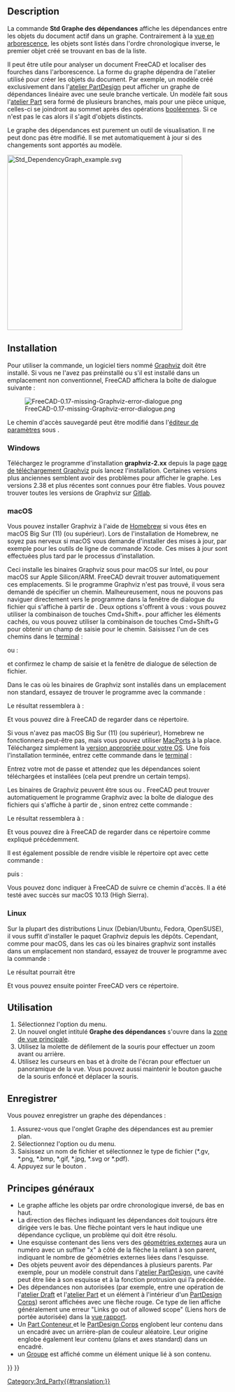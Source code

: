 <languages/>

{{Docnav/fr
|[[Std_SceneInspector/fr|Inspecteur du graphe de scène]]
|[[Std_ExportDependencyGraph/fr|Exporter le graphe des dépendances]]
|[[Std_Tools_Menu/fr|Menu Outils]]
|IconL=Std_SceneInspector.svg
|IconR=
|IconC=Freecad.svg
}}

{{GuiCommand/fr
|Name=Std DependencyGraph
|Name/fr=Std Graphe des dépendances
|MenuLocation=Outils → Graphe des dépendances...
|Workbenches=Tous
|SeeAlso=[[Std_ExportDependencyGraph|Std Exporter le graphe des dépendances]]
}}

== Description ==

La commande '''Std Graphe des dépendances''' affiche les dépendances entre les objets du document actif dans un graphe. Contrairement à la [[Tree_view/fr|vue en arborescence]], les objets sont listés dans l'ordre chronologique inverse, le premier objet créé se trouvant en bas de la liste.

Il peut être utile pour analyser un document FreeCAD et localiser des fourches dans l'arborescence. La forme du graphe dépendra de l'atelier utilisé pour créer les objets du document. Par exemple, un modèle créé exclusivement dans l'[[PartDesign_Workbench/fr|atelier PartDesign]] peut afficher un graphe de dépendances linéaire avec une seule branche verticale. Un modèle fait sous l'[[Part_Workbench/fr|atelier Part]] sera formé de plusieurs branches, mais pour une pièce unique, celles-ci se joindront au sommet après des opérations [[Part_Boolean/fr|booléennes]]. Si ce n'est pas le cas alors il s'agit d'objets distincts.

Le graphe des dépendances est purement un outil de visualisation. Il ne peut donc pas être modifié. Il se met automatiquement à jour si des changements sont apportés au modèle.

[[Image:Std_DependencyGraph_example.svg|400px]]
{{Caption|Exemple de graphe des dépendances avec un PartDesign corps à gauche et un objet créé avec des Part opérations à droite}}

==Installation== 

Pour utiliser la commande, un logiciel tiers nommé [https://graphviz.org/ Graphviz] doit être installé. Si vous ne l'avez pas préinstallé ou s'il est installé dans un emplacement non conventionnel, FreeCAD affichera la boîte de dialogue suivante :

[[File:FreeCAD-0.17-missing-Graphviz-error-dialogue.png]]

Le chemin d'accès sauvegardé peut être modifié dans l'[[Std_DlgParameter/fr|éditeur de paramètres]] sous {{MenuCommand|BaseApp → Preferences → Paths → Graphviz}}.

<span id="Windows"></span>
=== Windows === 

Téléchargez le programme d'installation '''graphviz-2.xx''' depuis la page [https://graphviz.org/download/#windows page de téléchargement Graphviz] puis lancez l'installation. Certaines versions plus anciennes semblent avoir des problèmes pour afficher le graphe. Les versions 2.38 et plus récentes sont connues pour être fiables. Vous pouvez trouver toutes les versions de Graphviz sur [https://gitlab.com/graphviz/graphviz/-/releases Gitlab].

===macOS=== 

Vous pouvez installer Graphviz à l'aide de [https://brew.sh/ Homebrew] si vous êtes en macOS Big Sur (11) (ou supérieur). Lors de l'installation de Homebrew, ne soyez pas nerveux si macOS vous demande d'installer des mises à jour, par exemple pour les outils de ligne de commande Xcode. Ces mises à jour sont effectuées plus tard par le processus d'installation.

{{Code|lang=text|code=
brew install graphviz
}}

Ceci installe les binaires Graphviz sous {{FileName|/usr/local/bin}} pour macOS sur Intel, ou {{FileName|/opt/homebrew}} pour macOS sur Apple Silicon/ARM. FreeCAD devrait trouver automatiquement ces emplacements. Si le programme Graphviz n'est pas trouvé, il vous sera demandé de spécifier un chemin. Malheureusement, nous ne pouvons pas naviguer directement vers le programme dans la fenêtre de dialogue du fichier qui s'affiche à partir de {{MenuCommand|Outils → Graphe des dépendances...}}. Deux options s'offrent à vous : vous pouvez utiliser la combinaison de touches Cmd+Shift+. pour afficher les éléments cachés, ou vous pouvez utiliser la combinaison de touches Cmd+Shift+G pour obtenir un champ de saisie pour le chemin. Saisissez l'un de ces chemins dans le [https://fr.wikipedia.org/wiki/Terminal_(macOS) terminal] :

{{Code|lang=text|code=
/usr/local/bin
}}

ou :

{{Code|lang=text|code=
/opt/homebrew/bin
}}

et confirmez le champ de saisie et la fenêtre de dialogue de sélection de fichier.

Dans le cas où les binaires de Graphviz sont installés dans un emplacement non standard, essayez de trouver le programme avec la commande :

{{Code|lang=text|code=
type dot
}}

Le résultat ressemblera à : 

{{Code|lang=text|code=
dot is /usr/local/bin/dot
}}

Et vous pouvez dire à FreeCAD de regarder dans ce répertoire.

Si vous n'avez pas macOS Big Sur (11) (ou supérieur), Homebrew ne fonctionnera peut-être pas, mais vous pouvez utiliser [https://www.macports.org/index.php MacPorts] à la place. Téléchargez simplement la [https://www.macports.org/install.php version appropriée pour votre OS]. Une fois l'installation terminée, entrez cette commande dans le [https://fr.wikipedia.org/wiki/Terminal_(macOS) terminal] :

{{Code|lang=text|code=
sudo port install graphviz
}}

Entrez votre mot de passe et attendez que les dépendances soient téléchargées et installées (cela peut prendre un certain temps).

Les binaires de Graphviz peuvent être sous {{FileName|/usr/local/bin}} ou {{FileName|/opt/local/bin/dot}}. FreeCAD peut trouver automatiquement le programme Graphviz avec la boîte de dialogue des fichiers qui s'affiche à partir de {{MenuCommand|Outils → des dépendances...}}, sinon entrez cette commande :

{{Code|lang=text|code=
type dot
}}

Le résultat ressemblera à :

{{Code|lang=text|code=
dot is /opt/local/bin/dot
}}

Et vous pouvez dire à FreeCAD de regarder dans ce répertoire comme expliqué précédemment.

Il est également possible de rendre visible le répertoire opt avec cette commande :

{{Code|lang=text|code=
defaults write com.apple.finder AppleShowAllFiles YES;
}}

puis :

{{Code|lang=text|code=
killall Finder /System/Library/CoreServices/Finder.app;
}}

Vous pouvez donc indiquer à FreeCAD de suivre ce chemin d'accès. Il a été testé avec succès sur macOS 10.13 (High Sierra).

<span id="Linux"></span>
=== Linux === 

Sur la plupart des distributions Linux (Debian/Ubuntu, Fedora, OpenSUSE), il vous suffit d'installer le paquet Graphviz depuis les dépôts. Cependant, comme pour macOS, dans les cas où les binaires graphviz sont installés dans un emplacement non standard, essayez de trouver le programme avec la commande :

{{Code|lang=text|code=
type dot
}}

Le résultat pourrait être 

{{Code|lang=text|code=
dot is /usr/local/bin/dot
}}

Et vous pouvez ensuite pointer FreeCAD vers ce répertoire.

<span id="Usage"></span>
==Utilisation== 

# Sélectionnez l'option {{MenuCommand|Outils → [[Image:Std_DependencyGraph.svg|16px]] Graphe des dépendances...}} du menu.
# Un nouvel onglet intitulé '''Graphe des dépendances''' s'ouvre dans la [[Main_view_area/fr|zone de vue principale]].
# Utilisez la molette de défilement de la souris pour effectuer un zoom avant ou arrière.
# Utilisez les curseurs en bas et à droite de l'écran pour effectuer un panoramique de la vue. Vous pouvez aussi maintenir le bouton gauche de la souris enfoncé et déplacer la souris.

<span id="Save"></span>
==Enregistrer== 

Vous pouvez enregistrer un graphe des dépendances :
# Assurez-vous que l'onglet Graphe des dépendances est au premier plan.
# Sélectionnez l'option {{MenuCommand|Fichier → [[Std_Save/fr|Enregistrer]]}} ou {{MenuCommand|Fichier → [[Std_SaveAs/fr|Enregistrer sous]]}} du menu.
# Saisissez un nom de fichier et sélectionnez le type de fichier (*.gv, *.png, *.bmp, *.gif, *.jpg, *.svg or *.pdf).
# Appuyez sur le bouton {{Button|Enregistrer}}.

<span id="General_principles"></span>
==Principes généraux==

* Le graphe affiche les objets par ordre chronologique inversé, de bas en haut.
* La direction des flèches indiquant les dépendances doit toujours être dirigée vers le bas. Une flèche pointant vers le haut indique une dépendance cyclique, un problème qui doit être résolu.
* Une esquisse contenant des liens vers des [[Sketcher_External/fr|géométries externes]] aura un numéro avec un suffixe "x" à côté de la flèche la reliant à son parent, indiquant le nombre de géométries externes liées dans l'esquisse.
* Des objets peuvent avoir des dépendances à plusieurs parents. Par exemple, pour un modèle construit dans l'[[PartDesign_Workbench/fr|atelier PartDesign]], une cavité peut être liée à son esquisse et à la fonction protrusion qui l’a précédée.
* Des dépendances non autorisées (par exemple, entre une opération de l'[[Draft_Workbench/fr|atelier Draft]] et l'[[Part_Workbench/fr|atelier Part]] et un élément à l'intérieur d'un [[PartDesign Body/fr|PartDesign Corps]]) seront affichées avec une flèche rouge. Ce type de lien affiche généralement une erreur "Links go out of allowed scope" (Liens hors de portée autorisée) dans la [[Report_view/fr|vue rapport]].
* Un [[Std_Part/fr|Part Conteneur ]] et le [[PartDesign_Body/fr|PartDesign Corps]] englobent leur contenu dans un encadré avec un arrière-plan de couleur aléatoire. Leur origine englobe également leur contenu (plans et axes standard) dans un encadré.
* un [[Std_Group/fr|Groupe]] est affiché comme un élément unique lié à son contenu.


{{Docnav/fr
|[[Std_SceneInspector/fr|Inspecteur du graphe de scène‏‎]]
|[[Std_ExportDependencyGraph/fr|Exporter le graphe des dépendances]]
|[[Std_Tools_Menu/fr|Menu Outils]]
|IconL=Std_SceneInspector.svg
|IconR=
|IconC=Freecad.svg
}}

{{Std_Base_navi{{#translation:}}}}
{{Userdocnavi{{#translation:}}}}
[[Category:3rd_Party{{#translation:}}]]